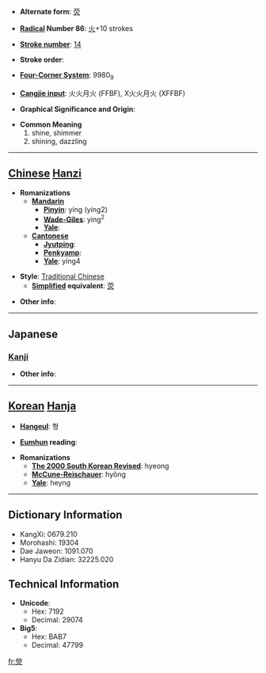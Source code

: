 * '''Alternate form''': [[荧]]

* '''[[Wiktionary:Chinese radical index| Radical]] Number 86''': [[Wiktionary:Chinese radical index 火|火]]+10 strokes

* '''[[Wiktionary:Chinese total strokes index|Stroke number]]''': [[Wiktionary:Chinese total strokes index 14|14]]

* '''Stroke order''': 

* '''[[Wiktionary:Chinese four corner index|Four-Corner System]]''': 9980<sub>9</sub>

* '''[[Wiktionary:Chinese Cangjie index|Cangjie input]]''': 火火月火 (FFBF), X火火月火 (XFFBF)

* '''Graphical Significance and Origin''': 

* '''Common Meaning'''
*#shine, shimmer
*# shining, dazzling


----

== [[Chinese]] [[Hanzi]] ==

* '''Romanizations'''
** '''[[Mandarin]]'''
*** '''[[Pinyin]]''': yíng (ying2)
*** '''[[Wade-Giles]]''': ying<sup>2</sup>
*** '''[[Yale]]''': 
** '''[[Cantonese]]'''
*** '''[[Jyutping]]''':
*** '''[[Penkyamp]]''': 
*** '''[[Yale]]''': ying4

* '''Style''': [[Traditional Chinese]] 
** '''[[Simplified Chinese|Simplified]] equivalent''': [[荧]]

* '''Other info''': 

----

==Japanese==
===[[Kanji]]===
{{kanji|on readings=[[けい]] (kei), [[ぎょう]] (gyō), [[こう]] (kō)
|kun readings=[[ひかり]] (hikari)
}}

* '''Other info''':  

----

== [[Korean]] [[Hanja]] ==

* '''[[Hangeul]]''': 형

* '''[[Eumhun]] reading''': 

* '''Romanizations'''
** '''[[The 2000 South Korean Revised Romanization|The 2000 South Korean Revised]]''': hyeong
** '''[[McCune-Reischauer]]''': hyŏng
** '''[[Yale]]''': heyng

----

== Dictionary Information ==

* KangXi: 0679.210
* Morohashi: 19304
* Dae Jaweon: 1091.070
* Hanyu Da Zidian: 32225.020

== Technical Information ==

* '''Unicode''':
** Hex: 7192
** Decimal: 29074
* '''Big5''':
** Hex: BAB7
** Decimal: 47799

[[fr:熒]]